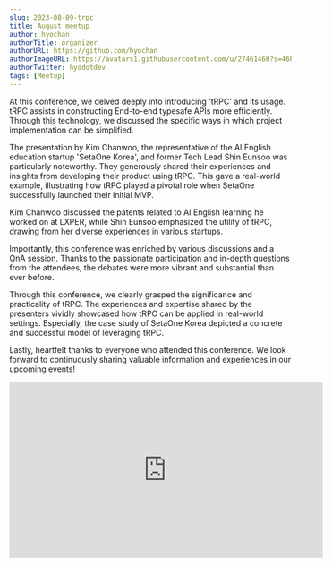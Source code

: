 ```yaml
---
slug: 2023-08-09-trpc
title: August meetup
author: hyochan
authorTitle: organizer
authorURL: https://github.com/hyochan
authorImageURL: https://avatars1.githubusercontent.com/u/27461460?s=460&u=b5860875e26d33fd70fd210f4ea74f81cdf9d99b&v=4
authorTwitter: hyodotdev
tags: [Meetup]
---
```



At this conference, we delved deeply into introducing 'tRPC' and its usage. tRPC assists in constructing End-to-end typesafe APIs more efficiently. Through this technology, we discussed the specific ways in which project implementation can be simplified.

The presentation by Kim Chanwoo, the representative of the AI English education startup 'SetaOne Korea', and former Tech Lead Shin Eunsoo was particularly noteworthy. They generously shared their experiences and insights from developing their product using tRPC. This gave a real-world example, illustrating how tRPC played a pivotal role when SetaOne successfully launched their initial MVP.

Kim Chanwoo discussed the patents related to AI English learning he worked on at LXPER, while Shin Eunsoo emphasized the utility of tRPC, drawing from her diverse experiences in various startups.

Importantly, this conference was enriched by various discussions and a QnA session. Thanks to the passionate participation and in-depth questions from the attendees, the debates were more vibrant and substantial than ever before.

Through this conference, we clearly grasped the significance and practicality of tRPC. The experiences and expertise shared by the presenters vividly showcased how tRPC can be applied in real-world settings. Especially, the case study of SetaOne Korea depicted a concrete and successful model of leveraging tRPC.

Lastly, heartfelt thanks to everyone who attended this conference. We look forward to continuously sharing valuable information and experiences in our upcoming events!

<div class="video-container">
<iframe width="560" height="315" src="https://www.youtube.com/embed/UICl2R81x78" title="trpc 컨퍼런스" frameborder="0" allow="accelerometer; autoplay; clipboard-write; encrypted-media; gyroscope; picture-in-picture; web-share" allowfullscreen></iframe>
</div>

<AdFitMobileBanner
  unit="DAN-YpQyMBCxi1vg3gJM"
  className="adfit-middle-mobile-2023-08-21"
/>
